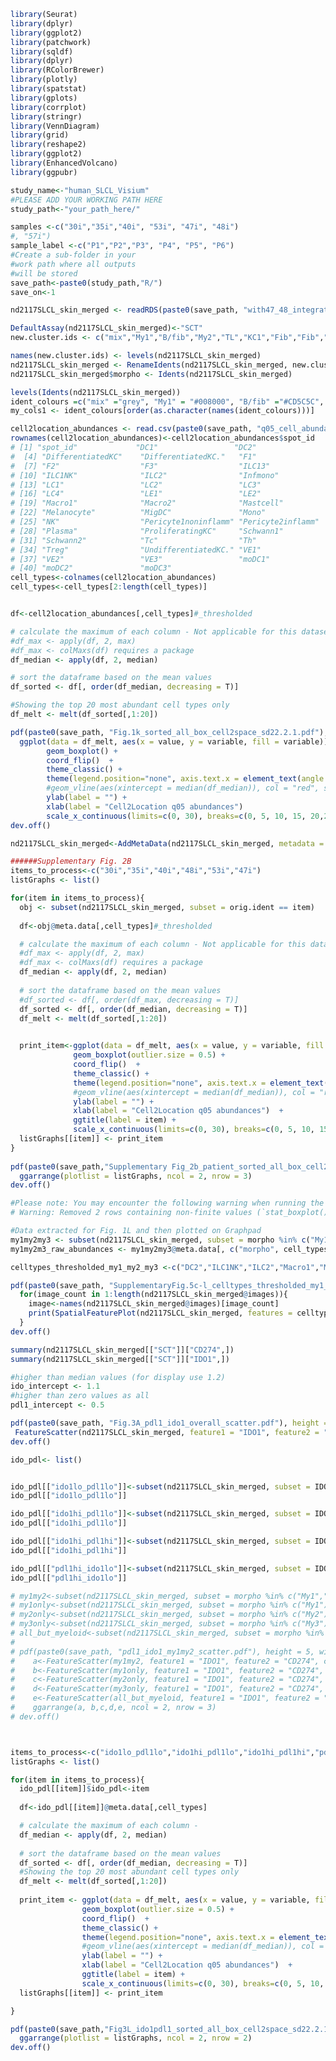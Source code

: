 
```r
library(Seurat)
library(dplyr)
library(ggplot2)
library(patchwork)
library(sqldf)
library(dplyr)
library(RColorBrewer)
library(plotly)
library(spatstat)
library(gplots)
library(corrplot)
library(stringr)
library(VennDiagram)
library(grid)
library(reshape2)
library(ggplot2)
library(EnhancedVolcano)
library(ggpubr)

study_name<-"human_SLCL_Visium"
#PLEASE ADD YOUR WORKING PATH HERE
study_path<-"your_path_here/"

samples <-c("30i","35i","40i", "53i", "47i", "48i")
#, "57i")
sample_label <-c("P1","P2","P3", "P4", "P5", "P6")
#Create a sub-folder in your 
#work path where all outputs
#will be stored
save_path<-paste0(study_path,"R/")
save_on<-1
```

```r
nd2117SLCL_skin_merged <- readRDS(paste0(save_path, "with47_48_integrated_nd2117slcl_dims15_res0.9_prepsct.rds"))
```

```r
DefaultAssay(nd2117SLCL_skin_merged)<-"SCT"
new.cluster.ids <- c("mix","My1","B/fib","My2","TL","KC1","Fib","Fib","KC2","B","My3","Endothelial")

names(new.cluster.ids) <- levels(nd2117SLCL_skin_merged)
nd2117SLCL_skin_merged <- RenameIdents(nd2117SLCL_skin_merged, new.cluster.ids)
nd2117SLCL_skin_merged$morpho <- Idents(nd2117SLCL_skin_merged)

levels(Idents(nd2117SLCL_skin_merged))
ident_colours =c("mix" ="grey", "My1" = "#008000", "B/fib" ="#CD5C5C",'My2'='#ff9a36','TL'='#B95FBB', 'KC1'='#faf4cf',"Fib"='#F0E68C','KC2'='#E6E6FA', 'B'='#F68282','My3'='#25aff5',"Endothelial" ="#ADD8E6")
my_cols1 <- ident_colours[order(as.character(names(ident_colours)))]
```

```r
cell2location_abundances <- read.csv(paste0(save_path, "q05_cell_abundance_w_sf_barcoded.csv"))
rownames(cell2location_abundances)<-cell2location_abundances$spot_id
# [1] "spot_id"             "DC1"                 "DC2"                
#  [4] "DifferentiatedKC"    "DifferentiatedKC."   "F1"                 
#  [7] "F2"                  "F3"                  "ILC13"              
# [10] "ILC1NK"              "ILC2"                "Infmono"            
# [13] "LC1"                 "LC2"                 "LC3"                
# [16] "LC4"                 "LE1"                 "LE2"                
# [19] "Macro1"              "Macro2"              "Mastcell"           
# [22] "Melanocyte"          "MigDC"               "Mono"               
# [25] "NK"                  "Pericyte1noninflamm" "Pericyte2inflamm"   
# [28] "Plasma"              "ProliferatingKC"     "Schwann1"           
# [31] "Schwann2"            "Tc"                  "Th"                 
# [34] "Treg"                "UndifferentiatedKC." "VE1"                
# [37] "VE2"                 "VE3"                 "moDC1"              
# [40] "moDC2"               "moDC3"  
cell_types<-colnames(cell2location_abundances)
cell_types<-cell_types[2:length(cell_types)]


df<-cell2location_abundances[,cell_types]#_thresholded

# calculate the maximum of each column - Not applicable for this dataset
#df_max <- apply(df, 2, max)
#df_max <- colMaxs(df) requires a package
df_median <- apply(df, 2, median)

# sort the dataframe based on the mean values
df_sorted <- df[, order(df_median, decreasing = T)]

#Showing the top 20 most abundant cell types only
df_melt <- melt(df_sorted[,1:20])

pdf(paste0(save_path, "Fig.1k_sorted_all_box_cell2space_sd22.2.1.pdf"), height = 10, width=7)
  ggplot(data = df_melt, aes(x = value, y = variable, fill = variable)) + 
        geom_boxplot() + 
        coord_flip()  + 
        theme_classic() + 
        theme(legend.position="none", axis.text.x = element_text(angle = 90, hjust = 1)) +
        #geom_vline(aes(xintercept = median(df_median)), col = "red", size = 0.3) +
        ylab(label = "") +
        xlab(label = "Cell2Location q05 abundances")
        scale_x_continuous(limits=c(0, 30), breaks=c(0, 5, 10, 15, 20,25, 30))
dev.off() 

nd2117SLCL_skin_merged<-AddMetaData(nd2117SLCL_skin_merged, metadata = cell2location_abundances)

```

```r
######Supplementary Fig. 2B 
items_to_process<-c("30i","35i","40i","48i","53i","47i")
listGraphs <- list()

for(item in items_to_process){
  obj <- subset(nd2117SLCL_skin_merged, subset = orig.ident == item)
  
  df<-obj@meta.data[,cell_types]#_thresholded

  # calculate the maximum of each column - Not applicable for this dataset
  #df_max <- apply(df, 2, max)
  #df_max <- colMaxs(df) requires a package
  df_median <- apply(df, 2, median)
  
  # sort the dataframe based on the mean values
  #df_sorted <- df[, order(df_max, decreasing = T)]
  df_sorted <- df[, order(df_median, decreasing = T)]
  df_melt <- melt(df_sorted[,1:20])
  

  print_item<-ggplot(data = df_melt, aes(x = value, y = variable, fill = variable)) + 
              geom_boxplot(outlier.size = 0.5) + 
              coord_flip()  + 
              theme_classic() + 
              theme(legend.position="none", axis.text.x = element_text(angle = 90, hjust = 1)) +
              #geom_vline(aes(xintercept = median(df_median)), col = "red", size = 0.3) +
              ylab(label = "") +
              xlab(label = "Cell2Location q05 abundances")  +
              ggtitle(label = item) +
              scale_x_continuous(limits=c(0, 30), breaks=c(0, 5, 10, 15, 20,25, 30))
  listGraphs[[item]] <- print_item
}
  
pdf(paste0(save_path,"Supplementary Fig_2b_patient_sorted_all_box_cell2space_sd22.2.1.pdf"), height = 10, width=7)  
  ggarrange(plotlist = listGraphs, ncol = 2, nrow = 3)
dev.off()

#Please note: You may encounter the following warning when running the above. Explanation for this is that we ahev exlcuded plotting 15 outliying spots in patient by patient plots to keep the maximum y-axis value at 30.
# Warning: Removed 2 rows containing non-finite values (`stat_boxplot()`).Warning: Removed 1 rows containing non-finite values (`stat_boxplot()`).Warning: Removed 12 rows containing non-finite values (`stat_boxplot()`).null device 

#Data extracted for Fig. 1L and then plotted on Graphpad
my1my2my3 <- subset(nd2117SLCL_skin_merged, subset = morpho %in% c("My1","My2","My3"))
my1my2m3_raw_abundances <- my1my2my3@meta.data[, c("morpho", cell_types)]
```

```r

celltypes_thresholded_my1_my2_my3 <-c("DC2","ILC1NK","ILC2","Macro1","Macro2","Mono","NK","Tc","Th","Treg")

pdf(paste0(save_path, "SupplementaryFig.5c-l_celltypes_thresholded_my1_my2_my3_cell2space_sd22.2.1.pdf"), height =20, width=8)
  for(image_count in 1:length(nd2117SLCL_skin_merged@images)){
    image<-names(nd2117SLCL_skin_merged@images)[image_count]
    print(SpatialFeaturePlot(nd2117SLCL_skin_merged, features = celltypes_thresholded_my1_my2_my3, crop = F, image.alpha = 0, pt.size.factor = 1, alpha = c(0.1,2), images =image, ncol = 1, stroke = 0))
  }
dev.off()
```

```r
summary(nd2117SLCL_skin_merged[["SCT"]]["CD274",])
summary(nd2117SLCL_skin_merged[["SCT"]]["IDO1",])

#higher than median values (for display use 1.2)
ido_intercept <- 1.1
#higher than zero values as all 
pdl1_intercept <- 0.5

pdf(paste0(save_path, "Fig.3A_pdl1_ido1_overall_scatter.pdf"), height = 5, width=5)
 FeatureScatter(nd2117SLCL_skin_merged, feature1 = "IDO1", feature2 = "CD274",  jitter=3) + NoLegend() + geom_vline(aes(xintercept = (ido_intercept+0.1)), col = "red") + geom_hline(aes(yintercept = pdl1_intercept), col = "red")
dev.off()

ido_pdl<- list()


ido_pdl[["ido1lo_pdl1lo"]]<-subset(nd2117SLCL_skin_merged, subset = IDO1 < ido_intercept & CD274 < pdl1_intercept)
ido_pdl[["ido1lo_pdl1lo"]]

ido_pdl[["ido1hi_pdl1lo"]]<-subset(nd2117SLCL_skin_merged, subset = IDO1 > ido_intercept & CD274 < pdl1_intercept)
ido_pdl[["ido1hi_pdl1lo"]]

ido_pdl[["ido1hi_pdl1hi"]]<-subset(nd2117SLCL_skin_merged, subset = IDO1 > ido_intercept & CD274 > pdl1_intercept)
ido_pdl[["ido1hi_pdl1hi"]]

ido_pdl[["pdl1hi_ido1lo"]]<-subset(nd2117SLCL_skin_merged, subset = IDO1 < ido_intercept & CD274 > pdl1_intercept)
ido_pdl[["pdl1hi_ido1lo"]]

# my1my2<-subset(nd2117SLCL_skin_merged, subset = morpho %in% c("My1","My2"))
# my1only<-subset(nd2117SLCL_skin_merged, subset = morpho %in% c("My1"))
# my2only<-subset(nd2117SLCL_skin_merged, subset = morpho %in% c("My2"))
# my3only<-subset(nd2117SLCL_skin_merged, subset = morpho %in% c("My3"))
# all_but_myeloid<-subset(nd2117SLCL_skin_merged, subset = morpho %in% c("My1","My2","My3"), invert=T)
# 
# pdf(paste0(save_path, "pdl1_ido1_my1my2_scatter.pdf"), height = 5, width=5)
#    a<-FeatureScatter(my1my2, feature1 = "IDO1", feature2 = "CD274", cols = rep("black",10), jitter = 3) + NoLegend() + geom_vline(aes(xintercept = (ido_intercept+0.1)), col = "red", size = 0.3) + geom_hline(aes(yintercept = pdl1_intercept), col = "red", size = 0.3) + ggtitle(label = "My1_My2")
#    b<-FeatureScatter(my1only, feature1 = "IDO1", feature2 = "CD274", cols = rep("black",10), jitter = 3) + NoLegend() + geom_vline(aes(xintercept = (ido_intercept+0.1)), col = "red", size = 0.3) + geom_hline(aes(yintercept = pdl1_intercept), col = "red", size = 0.3) + ggtitle(label = "My1")
#    c<-FeatureScatter(my2only, feature1 = "IDO1", feature2 = "CD274", cols = rep("black",10), jitter = 3) + NoLegend() + geom_vline(aes(xintercept = (ido_intercept+0.1)), col = "red", size = 0.3) + geom_hline(aes(yintercept = pdl1_intercept), col = "red", size = 0.3) + ggtitle(label = "My2")
#    d<-FeatureScatter(my3only, feature1 = "IDO1", feature2 = "CD274", cols = rep("black",10), jitter = 3) + NoLegend() + geom_vline(aes(xintercept = (ido_intercept+0.1)), col = "red", size = 0.3) + geom_hline(aes(yintercept = pdl1_intercept), col = "red", size = 0.3) + ggtitle(label = "My3")
#    e<-FeatureScatter(all_but_myeloid, feature1 = "IDO1", feature2 = "CD274", cols = rep("black",10), jitter = 3) + NoLegend() + geom_vline(aes(xintercept = (ido_intercept+0.1)), col = "red", size = 0.3) + geom_hline(aes(yintercept = pdl1_intercept), col = "red", size = 0.3)+ ggtitle(label = "all_but_My")
#    ggarrange(a, b,c,d,e, ncol = 2, nrow = 3)
# dev.off()



items_to_process<-c("ido1lo_pdl1lo","ido1hi_pdl1lo","ido1hi_pdl1hi","pdl1hi_ido1lo")
listGraphs <- list()

for(item in items_to_process){
  ido_pdl[[item]]$ido_pdl<-item
  
  df<-ido_pdl[[item]]@meta.data[,cell_types]

  # calculate the maximum of each column -
  df_median <- apply(df, 2, median)
  
  # sort the dataframe based on the mean values
  df_sorted <- df[, order(df_median, decreasing = T)]
  #Showing the top 20 most abundant cell types only
  df_melt <- melt(df_sorted[,1:20])
  
  print_item <- ggplot(data = df_melt, aes(x = value, y = variable, fill = variable)) + 
                geom_boxplot(outlier.size = 0.5) + 
                coord_flip()  + 
                theme_classic() + 
                theme(legend.position="none", axis.text.x = element_text(angle = 90, hjust = 1)) +
                #geom_vline(aes(xintercept = median(df_median)), col = "red", size = 0.3) +
                ylab(label = "") +
                xlab(label = "Cell2Location q05 abundances")  +
                ggtitle(label = item) +
                scale_x_continuous(limits=c(0, 30), breaks=c(0, 5, 10, 15, 20,25, 30))
  listGraphs[[item]] <- print_item

}

pdf(paste0(save_path,"Fig3L_ido1pdl1_sorted_all_box_cell2space_sd22.2.1.pdf"), height = 10, width=7)
  ggarrange(plotlist = listGraphs, ncol = 2, nrow = 2)
dev.off()
```





